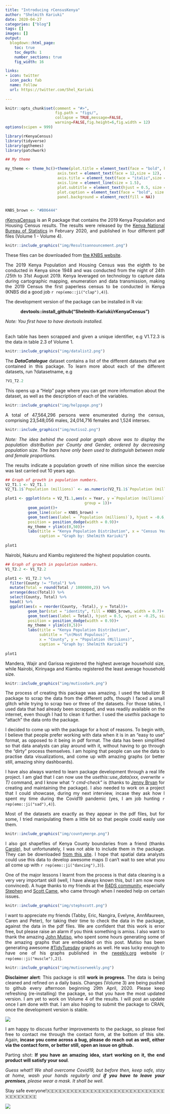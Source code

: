```yaml
---
title: "Introducing rCensusKenya" 
author: "Shelmith Kariuki"
date: 2020-04-27
categories: ["blog"]
tags: []
images: []
output:
  blogdown::html_page:
    toc: true
    toc_depth: 1
    number_sections: true
    fig_width: 16

links:
- icon: twitter
  icon_pack: fab
  name: Follow
  url: https://twitter.com/Shel_Kariuki
    
---
```


```r
knitr::opts_chunk$set(comment = "#>",
                      fig.path = "figs/",
                      collapse = TRUE,message=FALSE, 
                      warning=FALSE,fig.height=6,fig.width = 12)
options(scipen = 999)
```

```r

library(rKenyaCensus)
library(tidyverse)
library(ggthemes)
library(patchwork)

## My theme

my_theme <- theme_hc()+theme(plot.title = element_text(face = "bold", hjust = 0.5, size = 16),
                       axis.text = element_text(face = 12,size = 12),
                       axis.title = element_text(face = "italic",size = 14),
                       axis.line = element_line(size = 1.5),
                       plot.subtitle = element_text(hjust = 0.5, size = 14),
                       plot.caption = element_text(face = "bold", size = 12),
                       panel.background = element_rect(fill = NA))


KNBS_brown <- "#B06444"
```


[rKenyaCensus](https://github.com/Shelmith-Kariuki/rKenyaCensus) is an R package that contains the 2019 Kenya Population and Housing Census results. The results were released by the [Kenya National Bureau of Statistics](https://twitter.com/KNBStats) in February 2020, and published in four different pdf files (Volume 1 - Volume 4). 
<style>
body {text-align: justify}
</style>

```r
knitr::include_graphics("img/Resultsannouncement.png")
```

These files can be downloaded from [the KNBS website](https://www.knbs.or.ke/?page_id=3142).

The 2019 Kenya Population and Housing Census was the eighth to be conducted in Kenya since 1948 and was conducted from the night of 24th /25th to 31st August 2019. Kenya leveraged on technology to capture data during cartographic mapping, enumeration and data transmission, making the 2019 Census the first paperless census to be conducted in Kenya (KNBS did a good job `r rep(emo::ji("clap"),4)`).

The development version of the package can be installed in R via:

<center><strong>devtools::install_github("Shelmith-Kariuki/rKenyaCensus")</strong></center>
_Note: You first have to have devtools installed._

<br>
Each table has been scrapped and given a unique identifier, e.g V1.T2.3 is the data in table 2.3 of Volume 1. 
```r
knitr::include_graphics("img/datalist2.png")
```

The **_DataCatalogue_** dataset contains a list of the different datasets that are contained in this package. To learn more about each of the different datasets, run ?datasetname, e.g

```r
?V1_T2.2
```

This opens up a "Help" page where you can get more information about the dataset, as well as the description of each of the variables.

```r
knitr::include_graphics("img/helppage.png")
```


A total of 47,564,296 persons were enumerated during the census, comprising 23,548,056 males, 24,014,716 females and 1,524 intersex.

```r
knitr::include_graphics("img/mutiso2.png")
```

_Note: The idea behind the coord polar graph above was to display the population distribution per County and Gender, ordered by decreasing population size. The bars have only been used to distinguish between male and female proportions._

The results indicate a population growth of nine million since the exercise was last carried out 10 years ago.

```r

## Graph of growth in population numbers.
V2_T1.1 <- V2_T1.1
V2_T1.1$`Population (millions)` <- as.numeric(V2_T1.1$`Population (millions)`)

plot1 <- ggplot(data = V2_T1.1,aes(x = Year, y =`Population (millions)`,
                                   group = 1))+
          geom_point()+
          geom_line(color = KNBS_brown) +
          geom_text(aes(label = `Population (millions)`), hjust = -0.6, vjust = 0.5, size=4,
          position = position_dodge(width = 0.9))+
          my_theme + ylim(c(0,50))+
          labs(title = "Kenya Population Distribution", x = "Census Year",
               caption = "Graph by: Shelmith Kariuki") 
          
plot1

```

Nairobi, Nakuru and Kiambu registered the highest population counts.

```r

## Graph of growth in population numbers.
V1_T2.2 <- V1_T2.2

plot1 <- V1_T2.2 %>% 
  filter(County != "Total") %>% 
  mutate(Total = round(Total / 1000000,2)) %>% 
  arrange(desc(Total)) %>% 
  select(County, Total) %>% 
  head() %>% 
  ggplot(aes(x = reorder(County, -Total), y = Total))+
          geom_bar(stat = "identity", fill = KNBS_brown, width = 0.7)+
          geom_text(aes(label = Total), hjust = 0.5, vjust = -0.25, size=4,
          position = position_dodge(width = 0.9))+
          my_theme + ylim(c(0,5))+
          labs(title = "Kenya Population Distribution", 
               subtitle = "\n(Most Populous)",
               x = "County", y = "Population (Millions)",
               caption = "Graph by: Shelmith Kariuki") 
          
plot1

```

Mandera, Wajir and Garissa registered the highest average household size, while Nairobi, Kirinyaga and Kiambu registered the least average household size.

```r
knitr::include_graphics("img/mutisodark.png")
```


The process of creating this package was amazing. I used the tabulizer R package to scrap the data from the different pdfs, though I faced a small glitch while trying to scrap two or three of the datasets. For those tables, I used data that had already been scrapped, and was readily available on the internet, even though I had to clean it further. I used the _usethis_ package to "attach" the data onto the package. 

I decided to come up with the package for a host of reasons. To begin with, I believe that people prefer working with data when it is in an "easy to use" format, as opposed to it being in pdf format. The data has been simplified so that data analysts can play around with it, without having to go through the "dirty" process themselves. I am hoping that people can use the data to practise data visualizations, and come up with amazing graphs (or better still, amazing shiny dashboards).


I have also always wanted to learn package development through a real life project. I am glad that I can now use the _usethis::use_data(xxx, overwrite = T)_ command, and I know what _"r cmd-check"_ is (thanks to [Jenny Bryan ](https://twitter.com/JennyBryan) for creating and maintaining the package). I also needed to work on a project that I could showcase, during my next interview, incase they ask how I spent my time during the Covid19 pandemic (yes, I am job hunting `r rep(emo::ji("sad"),4)`).

Most of the datasets are exactly as they appear in the pdf files, but for some, I tried manipulating them a little bit so that people could easily use them.

```r
knitr::include_graphics("img/countymerge.png")
```

I also got shapefiles of Kenya County boundaries from a friend (thanks [Carole](https://twitter.com/Akothcarole)), but unfortunately, I was not able to include them in the package. They can be downloaded [from this site](https://data.humdata.org/dataset/47-counties-of-kenya). I hope that spatial data analysts could use this data to develop awesome maps (I can't wait to see what you all come up with `r rep(emo::ji("dancing"),3)`).

One of the major lessons I learnt from the process is that data cleaning is a very very important skill (well, I have always known this, but I am now more convinced). A huge thanks to my friends at the [R4DS community](https://twitter.com/R4DScommunity), especially [Stephen](https://twitter.com/ascensionasana) and  [Scott Came](https://twitter.com/scottcame), who came through when I needed help on certain issues. 

```r

knitr::include_graphics("img/stephscott.png")

```

I want to appreciate my friends (Tabby, Eric, Nangira, Evelyne, AnnMaureen, Caren and Peter), for taking their time to check the data in the package, against the data in the pdf files. We are confident that this work is error free, but please raise an alarm if you think something is amiss. I also want to thank the amazing [John Mutiso](https://twitter.com/johnmutiso_), who spent some hours generating some of the amazing graphs that are embedded on this post. Mutiso has been generating awesome [#TidyTuesday](https://twitter.com/search?q=%23TidyTuesday&src=typed_query) graphs as well. He was lucky enough to have one of his graphs published in the [rweekly.org](https://rweekly.org/#get-) website (`r rep(emo::ji("muscle"),2)`). 

```r
knitr::include_graphics("img/mutisorweekly.png")
```

**Disclaimer alert**: This package is still **work in progress**. The data is being cleaned and refined on a daily basis. Changes (Volume 3) are being pushed to github every afternoon beginning 29th April, 2020. Please keep refreshing (re-installing) the package, so that you have the most updated version. I am yet to work on Volume 4 of the results. I will post an update once I am done with that. I am also hoping to submit the package to CRAN, once the development version is stable.


![](https://media.giphy.com/media/G4Ihli2UThrBS/giphy.gif)

I am happy to discuss further improvements to the package, so please feel free to contact me through the contact form, at the bottom of this site. Again, **incase you come across a bug, please do reach out as well, either via the contact form, or better still, open an issue on github.**



Parting shot: **If you have an amazing idea, start working on it, the end product will satisfy your soul**.

_Guess what!! We shall overcome Covid19, but before then, keep safe, stay at home, wash your hands regularly and **if you have to leave your premises**, please wear a mask. It shall be well._

Stay safe everyone!🇰🇪🇰🇪🇰🇪🇰🇪🇰🇪🇰🇪🇰🇪🇰🇪🇰🇪🇰🇪🇰🇪🇰🇪🇰🇪🇰🇪🇰🇪🇰🇪🇰🇪🇰🇪🇰🇪


![](https://media.giphy.com/media/3o6ZsZjE1jQ3qi9ulq/giphy.gif)









